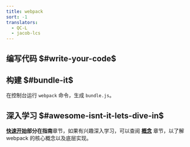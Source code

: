 ```yaml
---
title: webpack
sort: -1
translators:
  - QC-L
  - jacob-lcs
---
```



## 编写代码 $#write-your-code$

<div className="splash__wrap">
  <div className="splash__left">
    <FirstLeft />
  </div>
  <div className="splash__right">
    <FirstRigth />
  </div>
</div>

## 构建 $#bundle-it$

<div className="splash__wrap">
  <div className="splash__left">
    <SecondLeft />
  </div>
  <div className="splash__right">
    <SecondRight />
  </div>
</div>

在控制台运行 `webpack` 命令，生成 `bundle.js`。

## 深入学习 $#awesome-isnt-it-lets-dive-in$

**[快速开始](/guides/getting-started)**部分在**指南**章节，如果有兴趣深入学习，可以查阅 **[概念](/concepts)** 章节，以了解 webpack 的核心概念以及底层实现。
